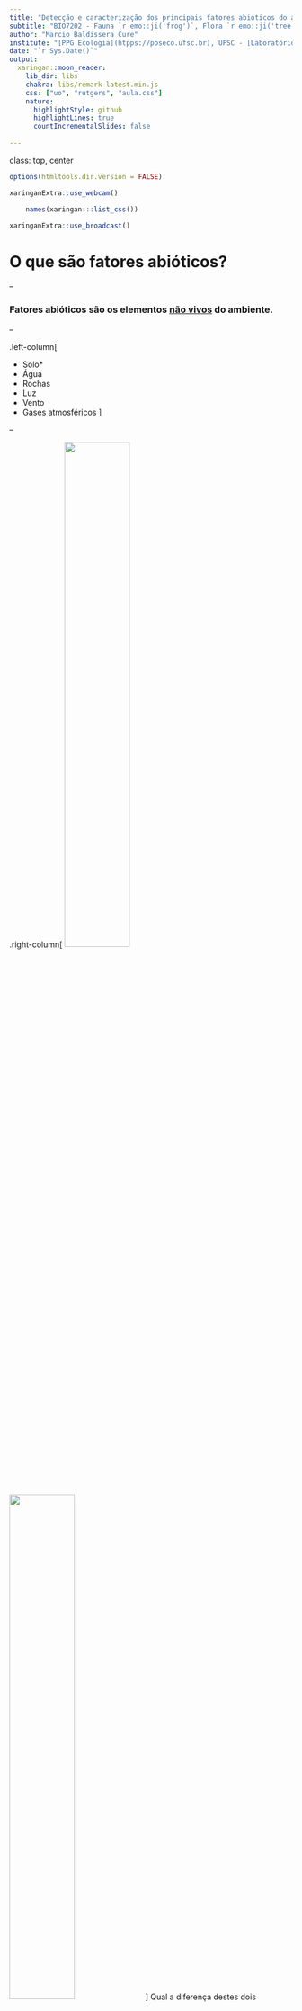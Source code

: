 ```yaml
---
title: "Detecção e caracterização dos principais fatores abióticos do ambiente"
subtitle: "BIO7202 - Fauna `r emo::ji('frog')`, Flora `r emo::ji('tree')` e Ambiente `r emo::ji('landscape')`"
author: "Marcio Baldissera Cure"
institute: "[PPG Ecologia](htpps://poseco.ufsc.br), UFSC - [Laboratório IPES](https://ipes.ufsc.br)"
date: "`r Sys.Date()`"
output:
  xaringan::moon_reader:
    lib_dir: libs
    chakra: libs/remark-latest.min.js
    css: ["uo", "rutgers", "aula.css"]
    nature:
      highlightStyle: github
      highlightLines: true
      countIncrementalSlides: false
    
---
```

class: top, center

```r
options(htmltools.dir.version = FALSE)
```

```r
xaringanExtra::use_webcam()
```

```r
	names(xaringan:::list_css())
```

```r
xaringanExtra::use_broadcast()
```


# O que são fatores abióticos?

--


### Fatores abióticos são os elementos [não vivos](https://www.sciencedirect.com/topics/earth-and-planetary-sciences/abiotic-factor) do ambiente. 

--

.left-column[

- Solo*
- Água
- Rochas
- Luz
- Vento
- Gases atmosféricos
]

--

.right-column[
<img width = "48%" src="img/WhatsApp Image 2021-08-29 at 18.44.59.jpeg"><img width = "48%" src="img/SM_10_B.jpg">
]
Qual a diferença destes dois ambientes? --->

`r emo::ji("wind")` `r emo::ji("sun")` `r emo::ji("water")` `r emo::ji("rock")`

---
class: top, center

# O que são [Condições ambientais](https://edisciplinas.usp.br/mod/book/view.php?id=2438629&chapterid=20711)?

--

- São características físicas e químicas do ambiente. [Townsend et al., 2010](https://moodle.ufsc.br/mod/resource/view.php?id=4130181) 

--

- São fatores abióticos do ambiente que influenciam no funcionamento dos organismos. [Begon et al., 2007](http://www.esalq.usp.br/lepse/imgs/conteudo_thumb/Ecology-From-Individuals-to-Ecosystems-by-Michael-Begon--2006-.pdf)

--

<img width="67%" src="https://img-aws.ehowcdn.com/600x600p/photos.demandstudios.com/getty/article/232/205/157249869.jpg">

_Imagem tirada de <https://sciencing.com>_

---
class: top, left

.center[# Quiz `r emo::ji('question')`

### Qual a diferença entre <u>condições ambientais</u> e <u>recursos?</u>
]

--

#### - Os recursos se esgotam, as condições não. 

--

#### - O que não quer dizer que as condições não se modificam com o tempo.

<img src="img/formas de mudanças.png">

---
class: top, left

## Fatores abióticos limitantes

- São fatores que limitam o tamanho das populações e podem limitar ou diminuir o seu crescimento.

<img width="160%" src="./img/resposta.png"> _Curvas de resposta dos organismos às condições ambientais._

---
class: top, left

## Fatores abióticos limitantes

- **Água:** Possui elementos inorgânicos dissolvidos; equilíbrio hosmótico dos organismos aquáticos; dissecação nos terrestres;

- Elevado [calor específico](https://pt.wikipedia.org/wiki/Calor_espec%C3%ADfico) e [calor latente](https://pt.wikipedia.org/wiki/Calor_latente)

.center[
<img width="68%" src="https://upload.wikimedia.org/wikipedia/commons/thumb/9/9a/Ciclo_da_%C3%A1gua.jpg/350px-Ciclo_da_%C3%A1gua.jpg">

_Fonte da imagem: Wikipedia_] 

---
class: top, left

## Fatores abióticos limitantes

- **Temperatura:** Efeito em processos biológicos. Maioria dos animais não regula a temperatura corporal;

- Entre 0 ºC e 45 ºC. Fora deste intervalo: Extremófilos

- Endotérmicos: Regulam a própria temperatura. Possível vantagem adaptativa dos mamíferos contra fungos. [Bergman & Casadevall, 2010](https://journals.asm.org/doi/full/10.1128/mbio.00212-10)

- Ectotérmicos: Não possuem mecanismo que regule sua própria temperatura

.center[
<img width="50%" src="https://cdn.britannica.com/40/6540-050-EE2748D8/ectotherms-inhabitants-Reptiles-scrubland-ecosystems-organisms-sources.jpg?w=690&h=388&c=crop">
]

_Fonte da imagem: [Britannica](https://www.britannica.com/science/biosphere/Environmental-conditions)_
---
class: top, left

## Fatores abióticos limitantes

- **Radiação solar:** Provê energia aos produtores primários; Fotoperíodo

--

.right-column[<img width="70%" src="img/amazon_green.png">]

--

- Balanço de energia do planeta (entra - sai = balanço)

--

- reflexão (30%), absorção Atm (19%) e absorção superfície (51%)
.left-column[
<img src="https://static.mundoeducacao.uol.com.br/mundoeducacao/conteudo/equilibrio-termico-na-terra.jpg">
]
Fontes: [Saleska et al., 2007](https://sci-hub.se/10.1126/science.1146663); [Kenniah et al., 2013](https://www.sciencedirect.com/science/article/abs/pii/S0168192313001688?casa_token=pxdEtWG8BZ0AAAAA:YLKrkVJLD9sKQezAWStEAVowDAQ2-rGNaeChEqCb0DdeqzGHTdrqQVzLzjMOEk-_bk34xZw_GFg); [Apostila INPE](http://mtc-m16b.sid.inpe.br/col/sid.inpe.br/iris@1915/2005/11.08.11.40/doc/01_Balan%E7o_de_energia.pdf?metadatarepository=sid.inpe.br/iris@1915/2005/11.08.11.40.08&mirror=cptec.inpe.br/walmeida/2003/04.25.17.13).

---
class: top, left

# Albedo 
## Grau de reflectância de uma superfície. 

.right-column[
<img width="95%" src="https://2img.net/h/s26.postimg.cc/dmm849qa1/100000.png">]


--

.left-column[

- Quem tem maior albedo, floresta ou deserto?
]

Fonte: [Albedo](http://sigep.cprm.gov.br/glossario/verbete/albedo.htm)

---
class: top, left

## Fatores abióticos limitantes

- **Vento:** Aumenta calor e perda de água; 

- Influencia o déficit de pressão de vapor (VPD).


.center[  <img width="40%" src="https://s1.static.brasilescola.uol.com.br/be/conteudo/images/as-plantas-absorvem-agua-solo-por-intermedio-um-processo-conhecido-como-osmose-58a6fe908278d.jpg"> 
<img width="46%" src="https://nph.onlinelibrary.wiley.com/cms/asset/27a038fd-d7c1-42b5-9658-14410ab0db3b/nph16485-fig-0004-m.png">
  
  _Fontes: [McElrone et al., 2013](https://www.nature.com/scitable/knowledge/library/water-uptake-and-transport-in-vascular-plants-103016037/); [Grossiord et al., 2020](https://nph.onlinelibrary.wiley.com/doi/10.1111/nph.16485)_]
---
class: top, center

## Fatores abióticos limitantes

### **Salinidade** diz respeito à quantidade de sais dissolvidos na água.

.left[- Salinidade mais variável na região costeira

- Regulação osmótica
]
<img = src="https://cdn.britannica.com/41/6541-050-F662DA80/regulation-freshwater-teleost-fishes.jpg?w=690&h=388&c=crop">



---
class: top, left

## Fatores abióticos limitantes

- o **pH** diz respeito à quantidade de íons de Hidrogênio dissolvidos em água.


.center[<img width="80%" src="https://vaiquimica.com.br/wp-content/uploads/2021/02/escala_de_ph.png">
]
---
# Acidificação dos oceanos

### Como ocorre? Quais os efeitos?

--

.center[
- Formação do ácido carbônico (H2CO3) como produto da reação do CO2 com água.
]

.center[<img width="70%" src="https://www.infoescola.com/wp-content/uploads/2020/10/corais_243413140-600x400.jpg">
]

_Leia sobre a [acidificação dos oceanos](http://pbmc.coppe.ufrj.br/index.php/en/news/476-acidificacao-dos-oceanos-um-grave-problema-para-a-vida-no-planeta) e sobre o [efeito nos animais marinhos](https://www.io.usp.br/index.php/oceanos/textos/vida-e-biodiversidade/67-ingles/noticias-2/965-interacoes-ecologicas.html)_.
---
class: top, left

# [Solo](https://www.embrapa.br/contando-ciencia/solos/-/asset_publisher/1ZCT5VQ5Hj1S/content/o-que-e-e-como-se-forma-o-solo-/1355746?inheritRedirect=false) & [Solo](https://pt.wikipedia.org/wiki/Solo)

- Pedogênese: Diz respeito à formação dos solos. Longo tempo de formação: intemperismo físico, químico e biológico

- Formado de partículas minerais e orgânicas.

- Macronutrientes: N, P, K, Ca, Mg, S.

- Micronutrientes: B, Cl, Cu, Fe, Mn, Mo, Zn, Si e Ni.

.center[<img width="63%" src="img/SM_6.png">]
---
# Granulometria
- Se refere ao tamanho das partículas do solo.

.center[<img width="60%" src="https://3.bp.blogspot.com/-Mh3THxbCIag/WJPdc8G8cxI/AAAAAAAADEA/0qR5Lfjj3ecJN-28tIPptp1RiTP0FKDUgCLcB/s400/Areia%2Bx%2BSilte%2Bx%2BArgila.jpg"><img width="60%" src="img/SM_8.png">]

---
class: top, center

# Horizontes do solo

.left[
O: O horizonte orgânico do solo e bastante escuro;

A: Horizonte superficial, com bastante interferência do clima e da biomassa;

B: Horizonte de maior concentração de argilas, minerais oriundos de horizontes superiores. É o solo com coloração mais forte, agregação e desenvolvimento;

C: Porção de mistura de solo pouco denso com rochas pouco alteradas da rocha mãe;

R: Rocha matriz não alterada. De difícil acesso em campo.
]


<img width="30%" src="https://upload.wikimedia.org/wikipedia/commons/thumb/c/cc/Soil_profile.jpg/170px-Soil_profile.jpg">

---
class: top, center

# pH do solo controla os processos biogeoquímicos

.right-column[
<img src="https://static-02.hindawi.com/articles/aess/volume-2019/5794869/figures/5794869.fig.001.svgz">
]

*pH do solo controla:*

- Solubilidade;
- Mobilidade; e
- Disponibilidade de nutrientes para os organismos

_Fonte: [Neina, 2019](https://www.hindawi.com/journals/aess/2019/5794869/)_
---
class: top, center

.left[
# Fertilidade do solo modula estratégia das plantas para lidarem com a seca

- Trade-off entre segurança hidráulica e crescimento
]

<img width="55%" src="img/rafa.png">

_Fonte: [Oliveira et al., 2020](https://nph.onlinelibrary.wiley.com/doi/10.1111/nph.17266)_
---
class: top, center

# Os organismos também influenciam as condições ambientais.

.left-column[
- Vegetação determina as condições ambientais;
]

.right-column[<img width="90%" src="https://media.springernature.com/lw685/springer-static/image/art%3A10.1007%2Fs11104-019-04097-8/MediaObjects/11104_2019_4097_Fig4_HTML.png?as=webp">

_Fonte: [Flores et al., 2019](https://link.springer.com/article/10.1007/s11104-019-04097-8)_
]
---
class: tpo, center

## Estrutura da vegetação versus condições ambientais

.left-column[
- Vegetação controla as condições ambientais e as perturbações.
]

.right-column[<img width="120%" src="img/fire.png">

_Fonte: [Flores et al., 2015](https://sci-hub.se/https://doi.org/10.5194/bg-12-5563-2015)_
]
---
class: top, center

## Espécies exóticas mudam estrutura da vegetação
- ...e consequentemente o funcionamento do sistema e as condições

.left-column[
<img width="500%" src="https://www.pnas.org/cms/10.1073/pnas.0710811105/asset/5e4db7bb-dd53-44e5-8671-09647025d7ac/assets/graphic/zpq0080896870002.jpeg">
]

.right-column[
<img width="71%" src="https://www.pnas.org/cms/10.1073/pnas.0710811105/asset/d3653bcd-c6b4-48c7-982e-f8d47218af79/assets/graphic/zpq0080896870001.jpeg">
]


_Fonte: [Asner et al., 2008](https://www.pnas.org/doi/full/10.1073/pnas.0710811105)_
---
class: top, center

# Os animais também podem mudar o seu ambiente `r emo::ji("elephant")`

<img src="img/elephant.png">

 _Fonte: [Berzaghi et al., 2019](https://www.nature.com/articles/s41561-019-0395-6)_
---
class: top, center

# Outro Exemplo: 

## Campos de murundu
.left-column[
<img width="700%" src="img/20210726_102150.jpg">

<img src = "img/20210726_101526.jpg">
]


.right-column[<img width="75%" src="img/murunduu.png">]

_Fonte: [Ndlovu et a, 2021](https://doi.org/10.1016/J.JTHERBIO.2021.103068)_

---
class: top, center, inverses

# Seres humanos alteram as condições ambientais

#### O exemplo dos microplásticos 
.left[
- Entre 1 µm e 5 mm
- Encontrado na atmosfera, nos ambientes terrestres, nos corpos d'água, e nos seres vivos. [Foi achado no sangue humano](https://www.theguardian.com/environment/2022/mar/24/microplastics-found-in-human-blood-for-first-time).
]

<img width="43%" src="https://media.nature.com/lw800/magazine-assets/d41586-021-01143-3/d41586-021-01143-3_19117188.gif"><img width="40%" src="https://i.guim.co.uk/img/media/073a26f4d240114dfb88b67c7f39e78caf0335a3/0_398_7436_4464/master/7436.jpg?width=620&quality=85&fit=max&s=b847f15fed68e53abdbcb432423279f7">

_Fontes científicas:_ [Montagner et al., 2021](https://www.scielo.br/j/qn/a/VJ58TBjHVqDZsvWLckcFbTQ/); [Lim, 2021](https://www.nature.com/articles/d41586-021-01143-3); [Leslie et al., 2022](https://www.sciencedirect.com/science/article/pii/S0160412022001258)

---
class: top, center

# Circulação da atmosfera

.center[<img width="50%" src="http://fisica.ufpr.br/grimm/aposmeteo/cap8/Image590.jpg"/>

_Fontes: [Circulação Global idealizada](http://fisica.ufpr.br/grimm/aposmeteo/cap8/cap8-1.html)_
]
---
class: top, left

# Mudanças climáticas
- Transformações de longo prazo nos padrões de temperatura e chuva.
### Forçantes externos:

.center[<img src= "http://1.bp.blogspot.com/-EHVbfp8V7K4/UTYMo9xHWCI/AAAAAAAAAzs/zGOL2888uhg/s1600/precessao.jpg">]
- Movimentos de rotação e translação: Escala anual e diária;

- Ciclos de períodos médios (décadas/séculos/milênios): Radiação solar;

- Oscilações oceânicas (decadal): Influências planetares e lunares;

- Ciclos longos (10 a 100 mil anos): Mudanças na órbita da Terra. Ciclo de Milankovitch.

_Fonte: [Barry e Carleton, 2021](https://doi.org/10.4324/9780203218181); [Astronomia UFRGS](http://astro.if.ufrgs.br/#gsc.tab=0)_

---
# Mudanças climáticas

### Forçantes internos: Mudanças em escala de tempo (relativamente) curto

- Interações entre atmosfera, oceano e superfície do planeta

- Interações bióticas

- Mudanças de origem antrópica na superfície do planeta

.center[<img src="https://1.bp.blogspot.com/-qhCh0JnMI9o/YRGnLe_mNBI/AAAAAAABPj4/opgvhIkgvWs4RqFz-AM4D041bcUgCioDQCLcBGAsYHQ/s16000/IPCC.png">]


---
class: top, center
# Fenômeno atmosférico-oceânico: ENSO

.left[### [El niño](http://enos.cptec.inpe.br/) e [La niña](http://enos.cptec.inpe.br/)
]
.center[
<img width="90%" src="http://enos.cptec.inpe.br/~renos/common/img/DJF_el.jpg">
]


---
# Regime de chuvas afeta distribuiçao da vegetação

- Precipitação média, sazonalidade, desvio padrão anual, variação interanual.

.center[
<img width="55%" src="https://media.springernature.com/lw685/springer-static/image/art%3A10.1038%2Fs41561-019-0312-z/MediaObjects/41561_2019_312_Fig1_HTML.png?as=webp">
<img width= "50%" src="img/hirota.png">

_Fontes: [Ciemer et al., 2019](https://www.nature.com/articles/s41561-019-0312-z); [Hirota et al., 2011](https://www.science.org/doi/10.1126/science.1210657)_
]
---
class: top, center

## Condições ambientais também afetam a distribuição humana

<img width = "47%" src="https://www.pnas.org/cms/10.1073/pnas.1910114117/asset/866a2a8b-0a76-4899-8a8c-513c67635ca6/assets/graphic/pnas.1910114117fig04.jpeg">
_Fonte: [Xu et al., 2020](https://www.pnas.org/doi/10.1073/pnas.1910114117)_


---
# Atividade proposta I

- Questão 1: O que são condições ambientais?

- Questão 2: Qual a relação dos seres vivos com as condições ambientais?

- Questão 3: Escolha um ecossistema da Ilha de Santa Catarina e caracterize as condições ambientais citando fatores bióticos e abióticos deste ecossistema? Ex.: mangue, restinga, floresta, praia, costão rochoso.

.center[
<img width="40%" src="https://s1.static.brasilescola.uol.com.br/be/conteudo/images/d7b44e0470bbe892e8ffec9046a26d10.jpg"/>]



---
class: top, left

## Mais algumas referências

- Aproveite o material disponível no Moodle da disciplina!

- Busque no [Google](https://google.com), no [Google Acadêmico](https://scholar.google.com/) e no [Portal de Periódicos da Capes](https://www-periodicos-capes-gov-br.ezl.periodicos.capes.gov.br/) por termos específicos.

- [Britannica - Environmental Conditions](https://www.britannica.com/science/biosphere/Environmental-conditions)

- Também há links interessantes nos slides: explore!

---
.center[

# Até a aula que vem! 

## Leia, questione e discuta com os colegas!

<footer><p class="small">

<h3>Contatos:</h3>

<div>
<a href = "mailto:marciobcure@gmail.com"><img src="https://img.shields.io/badge/-Gmail-%23333?style=for-the-badge&logo=gmail&logoColor=white" target="_blank"></a>
 <a href="https://instagram.com/marciobcure" target="_blank"><img src="https://img.shields.io/badge/-Instagram-%23E4405F?style=for-the-badge&logo=instagram&logoColor=white" target="_blank"></a>
</div>
</p></footer>

]
